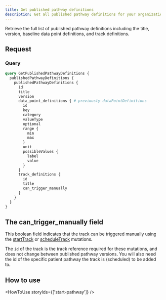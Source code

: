 ```yaml
---
title: Get published pathway definitions
description: Get all published pathway definitions for your organization
---
```


Retrieve the full list of published pathway definitions including the title, version, baseline data point definitions, and track definitions.

## Request

### Query

```graphql
query GetPublishedPathwayDefinitions {
  publishedPathwayDefinitions {
    publishedPathwayDefinitions {
      id
      title
      version
      data_point_definitions { # previously dataPointDefinitions
        id
        key
        category
        valueType
        optional
        range {
          min
          max
        }
        unit
        possibleValues {
          label
          value
        }
      }
      track_definitions {
        id
        title
        can_trigger_manually
      }
    }
  }
}
```

## The can_trigger_manually field

This boolean field indicates that the track can be triggered manually using the [startTrack](/awell-orchestration/api-reference/mutations/start-track) or [scheduleTrack](/awell-orchestration/api-reference/mutations/schedule-track) mutations.

The `id` of the track is the track reference required for these mutations, and does not change between published pathway versions. You will also need the id of the specific patient pathway the track is (scheduled) to be added to.

## How to use

<HowToUse storyIds={['start-pathway']} />
